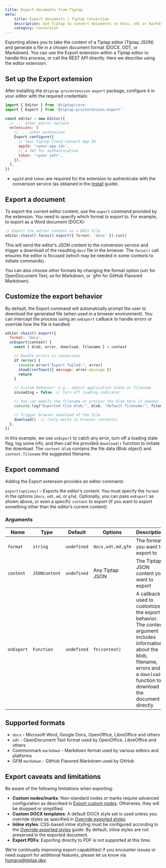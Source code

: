 ```yaml
---
title: Export documents from Tiptap
meta:
    title: Export documents | Tiptap Conversion
    description: Use Tiptap to convert documents to docx, odt or markdown to and from Tiptap JSON
    category: Conversion
---
```



Exporting allows you to take the content of a Tiptap editor (Tiptap JSON) and generate a file in a chosen document format (DOCX, ODT, or Markdown).
You can use the Export extension within a Tiptap editor to handle this process, or call the REST API directly. Here we describe using the editor extension.

## Set up the Export extension
After installing the `@tiptap-pro/extension-export` package, configure it in your editor with the required credentials:

```jsx
import { Editor } from '@tiptap/core'
import { Export } from '@tiptap-pro/extension-export'

const editor = new Editor({
  // ... other editor options
  extensions: [
    // ... other extensions
    Export.configure({
      // Your Tiptap Cloud Convert App ID
      appId: '<your-app-id>',
      // A JWT for authentication
      token: '<your-jwt>',
    }),
  ],
})
```

- `appId` and `token` are required for the extension to authenticate with the conversion service (as obtained in the [Install](/conversion/getting-started/install) guide).

## Export a document
To export the current editor content, use the `export` command provided by the extension. You need to specify which format to export to. For example, to export as a Word document (DOCX):

```jsx
// Export the editor content as a DOCX file
editor.chain().focus().export({ format: 'docx' }).run()
```

This will send the editor’s JSON content to the conversion service and trigger a download of the resulting `docx` file in the browser. The `focus()` call ensures the editor is focused (which may be needed in some contexts to initiate commands).

You can also choose other formats by changing the format option (`odt` for OpenDocument Text, `md` for Markdown, or `gfm for GitHub Flavored Markdown).

## Customize the export behavior
By default, the Export command will automatically prompt the user to download the generated file (when used in a browser environment). You can intercept the process using an `onExport` callback to handle errors or override how the file is handled:

```jsx
editor.chain().export({
  format: 'docx',
  onExport(context) {
    const { blob, error, download, filename } = context

    // Handle errors in conversion
    if (error) {
      console.error("Export failed:", error)
      showErrorToast({ message: error.message })
      return
    }

    // Custom behavior: e.g., adjust application state or filename
    isLoading = false  // turn off loading indicator

    // You can modify the filename or process the blob here if needed.
    console.log("Exported file blob:", blob, "default filename:", filename)

    // Trigger browser download of the file
    download()  // (only works in browser contexts)
  },
})
```

In this example, we use `onExport` to catch any error, turn off a loading state flag, log some info, and then call the provided `download()` function to initiate the download. The `context.blob` contains the file data (Blob object) and `context.filename` the suggested filename.

## Export command
Adding the Export extension provides an editor command:

`export(options)` – Exports the editor’s content. You must specify the `format` in the options (`docx`, `odt`, `md`, or `gfm`). Optionally, you can pass `onExport` as shown above, or even a specific `content` to export (if you want to export something other than the editor’s current content).

### Arguments

| Name       | Type          | Default     | Options           | Description                                                                                                                                                                              |
| ---------- | ------------- | ----------- | ----------------- | ---------------------------------------------------------------------------------------------------------------------------------------------------------------------------------------- |
| `format`   | `string`      | `undefined` | `docx,odt,md,gfm` | The format you want to export to                                                                                                                                                         |
| `content`  | `JSONContent` | `undefined` | Any Tiptap JSON   | The Tiptap JSON content you want to export                                                                                                                                               |
| `onExport` | `Function`    | `undefined` | `fn(context)`     | A callback used to customize the export behavior. The context argument includes information about the blob, filename, errors and a `download` function to download the document directly |

## Supported formats

- `docx` - Microsoft Word, Google Docs, OpenOffice, LibreOffice and others
- `odt` - OpenDocument Text format used by OpenOffice, LibreOffice and others
- Commonmark `markdown` - Markdown format used by various editors and platforms
- GFM `markdown` - GitHub Flavored Markdown used by GitHub

## Export caveats and limitations
Be aware of the following limitations when exporting:

- **Custom nodes/marks**: Non-standard nodes or marks require advanced configuration as described in [Export custom nodes](). Otherwise, they will be dropped or simplified.
- **Custom DOCX templates**: A default DOCX style set is used unless you override styles as specified in [Override exported styles]().
- **Inline styles**: CSS-based inline styling must be configured according to the [Override exported styles]() guide. By default, inline styles are not preserved in the exported document.
- **Export PDFs**: Exporting directly to PDF is not supported at this time.

We’re continually improving export capabilities! if you encounter issues or need support for additional features, please let us know via humans@tiptap.dev.
